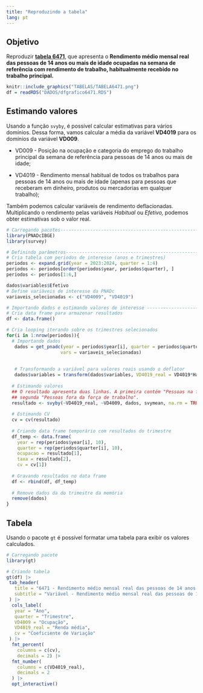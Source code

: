 ---
title: "Reproduzindo a tabela"
lang: pt
---

## Objetivo

Reproduzir [**tabela 6471**](https://sidra.ibge.gov.br/tabela/6471), que apresenta o **Rendimento médio mensal real das pessoas de 14 anos ou mais de idade ocupadas na semana de referência com rendimento de trabalho, habitualmente recebido no trabalho principal.**

```{r tabela1, echo=FALSE, out.width="100%", fig.align='center', dpi=600}
knitr::include_graphics("TABELAS/TABELA6471.png")
df = readRDS("DADOS/dfgrafico6471.RDS")
```

## Estimando valores

Usando a função `svyby`, é possível calcular estimativas para vários domínios. Dessa forma, vamos calcular a média da variável **VD4019** para os domínios da variável **VD009**.

-   VD009 - Posição na ocupação e categoria do emprego do trabalho principal da semana de referência para pessoas de 14 anos ou mais de idade;

-   VD4019 - Rendimento mensal habitual de todos os trabalhos para pessoas de 14 anos ou mais de idade (apenas para pessoas que receberam em dinheiro, produtos ou mercadorias em qualquer trabalho);

Também podemos calcular variáveis de rendimento deflacionadas. Multiplicando o rendimento pelas variáveis *Habitual* ou *Efetivo,* podemos obter estimativas sob o valor real.

```{r estimativas, results="hide",message=F, eval=F}
# Carregando pacotes----------------------------------------------------------------------------
library(PNADcIBGE)
library(survey)

# Definindo parâmetros------------------------------------------------------------------------
# Cria tabela com periodos de interesse (anos e trimestres)
periodos <- expand.grid(year = 2023:2024, quarter = 1:4)
periodos <- periodos[order(periodos$year, periodos$quarter), ]
periodos <- periodos[1:6,]

dados$variables$Efetivo
# Define variáveis de interesse da PNADc
variaveis_selecionadas <- c("VD4009", "VD4019")

# Importando dados e estimando valores de interesse -----------------------------------------
# Cria data frame para armazenar resultados
df <- data.frame()

# Cria looping iterando sobre os trimestres selecionados
for(i in 1:nrow(periodos)){
  # Importando dados
   dados = get_pnadc(year = periodos$year[i], quarter = periodos$quarter[i],
                    vars = variaveis_selecionadas)
  
   
   # Transformando a variável para valores reais usando o deflator
   dados$variables = transform(dados$variables, VD4019_real = VD4019*Habitual)
  
  # Estimando valores
  ## O resultado apresenta duas linhas. A primeira contém "Pessoas na força de trabalho" e a
  ## segunda "Pessoas fora da força de trabalho".
  resultado <- svyby(~VD4019_real, ~VD4009, dados, svymean, na.rm = TRUE)
  
  # Estimando CV
  cv = cv(resultado)
  
  # Criando data frame temporário com resultados do trimestre
  df_temp <- data.frame(
    year = rep(periodos$year[i], 10),
    quarter = rep(periodos$quarter[i], 10),
    ocupacao = resultado[1],
    taxa = resultado[2],
    cv = cv[1])
  
  # Gravando resultados no data frame
  df <- rbind(df, df_temp)
  
  # Remove dados da do trimestre da memória
  remove(dados)
}
```

## Tabela

Usando o pacote `gt` é possível formatar uma tabela para exibir os valores calculados.

```{r tabela, warning=F, message=F}
# Carregando pacote
library(gt)

# Criando tabela
gt(df) |> 
 tab_header(
   title = "6471 - Rendimento médio mensal real das pessoas de 14 anos ou mais de idade ocupadas na semana de referência com rendimento de trabalho, habitualmente recebido no trabalho principal",
   subtitle = "Variável - Rendimento médio mensal real das pessoas de 14 anos ou mais de idade ocupadas na semana de referência com rendimento de trabalho, habitualmente recebido no trabalho principal"
 ) |> 
  cols_label(
   year = "Ano",
   quarter = "Trimestre",
   VD4009 = "Ocupação",
   VD4019_real = "Renda média",
   cv = "Coeficiente de Variação"
 ) |> 
  fmt_percent(
    columns = c(cv),
    decimals = 2) |> 
  fmt_number(
    columns = c(VD4019_real),
    decimals = 2
  ) |> 
  opt_interactive()
```

</br>
